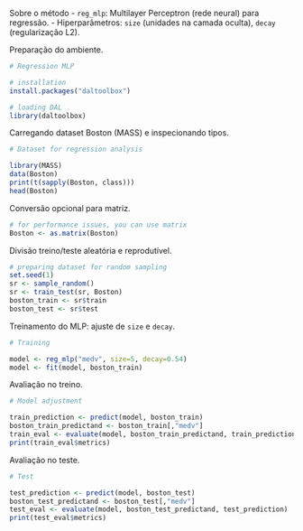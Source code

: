 Sobre o método
- `reg_mlp`: Multilayer Perceptron (rede neural) para regressão.
- Hiperparâmetros: `size` (unidades na camada oculta), `decay` (regularização L2).

Preparação do ambiente.
```r
# Regression MLP

# installation 
install.packages("daltoolbox")

# loading DAL
library(daltoolbox) 
```

Carregando dataset Boston (MASS) e inspecionando tipos.
```r
# Dataset for regression analysis

library(MASS)
data(Boston)
print(t(sapply(Boston, class)))
head(Boston)
```

Conversão opcional para matriz.
```r
# for performance issues, you can use matrix
Boston <- as.matrix(Boston)
```

Divisão treino/teste aleatória e reprodutível.
```r
# preparing dataset for random sampling
set.seed(1)
sr <- sample_random()
sr <- train_test(sr, Boston)
boston_train <- sr$train
boston_test <- sr$test
```

Treinamento do MLP: ajuste de `size` e `decay`.
```r
# Training

model <- reg_mlp("medv", size=5, decay=0.54)
model <- fit(model, boston_train)
```

Avaliação no treino.
```r
# Model adjustment

train_prediction <- predict(model, boston_train)
boston_train_predictand <- boston_train[,"medv"]
train_eval <- evaluate(model, boston_train_predictand, train_prediction)
print(train_eval$metrics)
```

Avaliação no teste.
```r
# Test

test_prediction <- predict(model, boston_test)
boston_test_predictand <- boston_test[,"medv"]
test_eval <- evaluate(model, boston_test_predictand, test_prediction)
print(test_eval$metrics)
```
